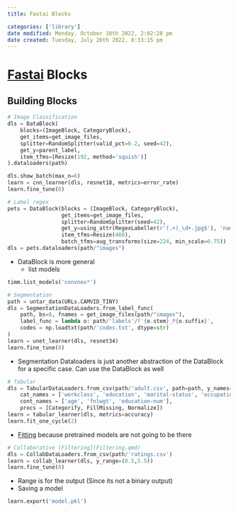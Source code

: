 ```yaml
---
title: Fastai Blocks

categories: ['library']
date modified: Monday, October 10th 2022, 2:02:28 pm
date created: Tuesday, July 26th 2022, 8:33:15 pm
---
```


# [Fastai](fastai.qmd) Blocks

## Building Blocks
```python
# Image Classification
dls = DataBlock(
    blocks=(ImageBlock, CategoryBlock), 
    get_items=get_image_files, 
    splitter=RandomSplitter(valid_pct=0.2, seed=42),
    get_y=parent_label,
    item_tfms=[Resize(192, method='squish')]
).dataloaders(path)

dls.show_batch(max_n=6)
learn = cnn_learner(dls, resnet18, metrics=error_rate)
learn.fine_tune(8)
```

```python
# Label regex
pets = DataBlock(blocks = (ImageBlock, CategoryBlock),
                 get_items=get_image_files, 
                 splitter=RandomSplitter(seed=42),
                 get_y=using_attr(RegexLabeller(r'(.+)_\d+.jpg$'), 'name'),
                 item_tfms=Resize(460),
                 batch_tfms=aug_transforms(size=224, min_scale=0.75))
dls = pets.dataloaders(path/"images")
```

- DataBlock is more general
	- list models

```python
timm.list_models('convnex*')
```

```python
# Segmentation
path = untar_data(URLs.CAMVID_TINY)
dls = SegmentationDataLoaders.from_label_func(
    path, bs=8, fnames = get_image_files(path/"images"),
    label_func = lambda o: path/'labels'/f'{o.stem}_P{o.suffix}',
    codes = np.loadtxt(path/'codes.txt', dtype=str)
)
learn = unet_learner(dls, resnet34)
learn.fine_tune(8)
```

- Segmentation Dataloaders is just another abstraction of the DataBlock for a specific case. Can use the DataBlock as well

```python
# Tabular
dls = TabularDataLoaders.from_csv(path/'adult.csv', path=path, y_names="salary",
    cat_names = ['workclass', 'education', 'marital-status', 'occupation', 'relationship', 'race'],
    cont_names = ['age', 'fnlwgt', 'education-num'],
    procs = [Categorify, FillMissing, Normalize])
learn = tabular_learner(dls, metrics=accuracy)
learn.fit_one_cycle(2)
```

- [Fitting](Fitting.qmd) because pretrained models are not going to be there

```python
# Collaborative [Filtering](Filtering.qmd)
dls = CollabDataLoaders.from_csv(path/'ratings.csv')
learn = collab_learner(dls, y_range=(0.5,5.5))
learn.fine_tune(8)
```

- Range is for the output (Since its not a binary output)
- Saving a model

```python
learn.export('model.pkl')
```



